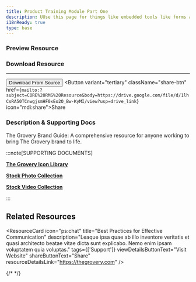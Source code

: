 ```yaml
---
title: Product Training Module Part One
description: UUse this page for things like embedded tools like forms and login portals
i18nReady: true
type: base
---
```


<ResourceDetails 
    author="Ken Miranda" 
    lastModified="08/09/2023" 
    tags="Guidelines" 
    icon="fluent:style-guide-24-regular"
/>
### Preview Resource

<ResourceThumb 
    imgSrc="/imgs/Brand_Guidelines_Page_1.png" 
    imgSrc2="/imgs/Brand_Guidelines_Page_2.png" 
/>

### Download Resource
***
<Button variant="primary" className="details-btn" href="https://drive.google.com/file/d/1lhCsRA50TCnwgjsmHF0xEo2O_Bw-KyMI/view?usp=drive_link" target="_blank" icon="ri:external-link-fill">Download From Source</Button>
<Button variant="tertiary" className="share-btn" href={`mailto:?subject=CORE%20RMS%20Resource&body=https://drive.google.com/file/d/1lhCsRA50TCnwgjsmHF0xEo2O_Bw-KyMI/view?usp=drive_link`} icon="mdi:share">Share</Button>

### Description & Supporting Docs
The Grovery Brand Guide: A comprehensive resource for anyone working to bring The Grovery brand to life.


:::note[SUPPORTING DOCUMENTS]

**[The Grovery Icon Library](https://astro.build/blog/astro-1/)**

**[Stock Photo Collection](https://astro.build/blog/astro-2/)**

**[Stock Video Collection](https://astro.build/blog/astro-3/ "external")**

:::  

## Related Resources

<div class="resource-card-container">

<ResourceCard 
		icon="ps:chat" 
		title="Best Practices for Effective Communication" 
		description="Leaque ipsa quae ab illo inventore veritatis et quasi architecto beatae vitae dicta sunt explicabo. Nemo enim ipsam voluptatem quia voluptas." 
		tags={['Support']} 
		viewDetailsButtonText="Visit Website" 
		shareButtonText="Share" 
		resourceDetailsLink="https://thegrovery.com" 
	/>


</div>

{/* <PlaceholderContent/> */}

